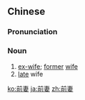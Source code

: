 ==Chinese==
{{zh-forms}}

===Pronunciation===
{{zh-pron
|m=qiánqī
|c=cin4 cai1
|mn=chêng-chhe
|cat=n
}}

===Noun===
{{zh-noun}}

# [[ex-wife]]; [[former]] [[wife]]
# [[late]] wife

[[ko:前妻]]
[[ja:前妻]]
[[zh:前妻]]